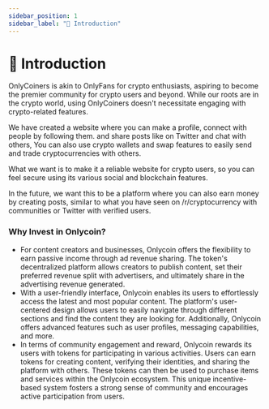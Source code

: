 ```yaml
---
sidebar_position: 1
sidebar_label: "📜 Introduction"
---
```


# 📜 Introduction

OnlyCoiners is akin to OnlyFans for crypto enthusiasts, aspiring to become the premier community for crypto users and beyond. While our roots are in the crypto world, using OnlyCoiners doesn't necessitate engaging with crypto-related features.

We have created a website where you can make a profile, connect with people by following them. and share posts like on Twitter and chat with others, You can also use crypto wallets and swap features to easily send and trade cryptocurrencies with others.

What we want is to make it a reliable website for crypto users, so you can feel secure using its various social and blockchain features.

In the future, we want this to be a platform where you can also earn money by creating posts, similar to what you have seen on /r/cryptocurrency with communities or Twitter with verified users.

### Why Invest in Onlycoin?

- For content creators and businesses, Onlycoin offers the flexibility to earn passive income through ad revenue sharing. The token's decentralized platform allows creators to publish content, set their preferred revenue split with advertisers, and ultimately share in the advertising revenue generated.
- With a user-friendly interface, Onlycoin enables its users to effortlessly access the latest and most popular content. The platform's user-centered design allows users to easily navigate through different sections and find the content they are looking for. Additionally, Onlycoin offers advanced features such as user profiles, messaging capabilities, and more.
- In terms of community engagement and reward, Onlycoin rewards its users with tokens for participating in various activities. Users can earn tokens for creating content, verifying their identities, and sharing the platform with others. These tokens can then be used to purchase items and services within the Onlycoin ecosystem. This unique incentive-based system fosters a strong sense of community and encourages active participation from users.

